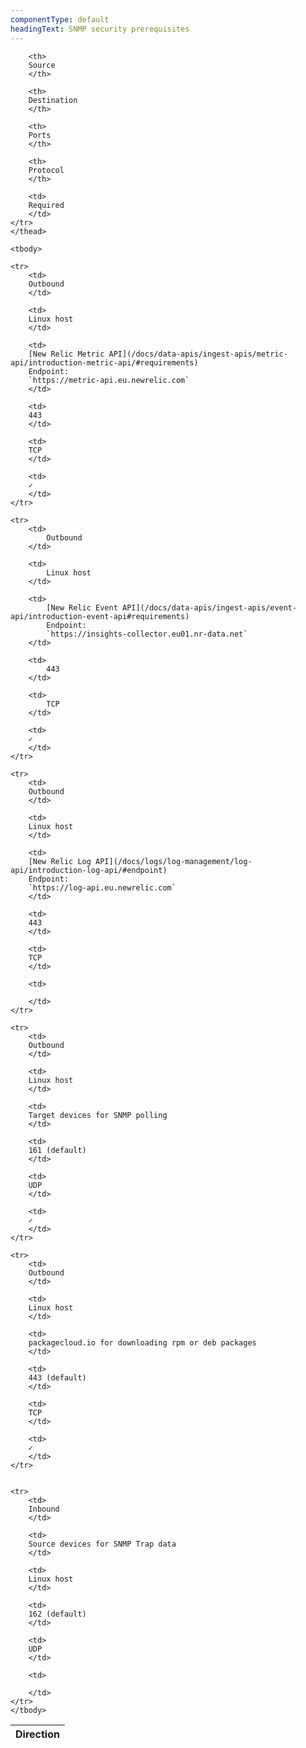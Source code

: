 ```yaml
---
componentType: default
headingText: SNMP security prerequisites
---
```


<table>
    <thead>
    <tr>
        <th style={{ width: '100px' }}>
        Direction
        </th>

        <th>
        Source
        </th>

        <th>
        Destination
        </th>

        <th>
        Ports
        </th>

        <th>
        Protocol
        </th>

        <td>
        Required
        </td>
    </tr>
    </thead>

    <tbody>

    <tr>
        <td>
        Outbound
        </td>

        <td>
        Linux host
        </td>

        <td>
        [New Relic Metric API](/docs/data-apis/ingest-apis/metric-api/introduction-metric-api/#requirements)
        Endpoint:
        `https://metric-api.eu.newrelic.com`
        </td>

        <td>
        443
        </td>

        <td>
        TCP
        </td>

        <td>
        ✓
        </td>
    </tr>

    <tr>
        <td>
            Outbound
        </td>

        <td>
            Linux host
        </td>

        <td>
            [New Relic Event API](/docs/data-apis/ingest-apis/event-api/introduction-event-api#requirements)
            Endpoint:
            `https://insights-collector.eu01.nr-data.net`
        </td>

        <td>
            443
        </td>

        <td>
            TCP
        </td>

        <td>
        ✓
        </td>
    </tr>

    <tr>
        <td>
        Outbound
        </td>

        <td>
        Linux host
        </td>

        <td>
        [New Relic Log API](/docs/logs/log-management/log-api/introduction-log-api/#endpoint)
        Endpoint:
        `https://log-api.eu.newrelic.com`
        </td>

        <td>
        443
        </td>

        <td>
        TCP
        </td>

        <td>
        
        </td>
    </tr>

    <tr>
        <td>
        Outbound
        </td>

        <td>
        Linux host
        </td>

        <td>
        Target devices for SNMP polling
        </td>

        <td>
        161 (default)
        </td>

        <td>
        UDP
        </td>

        <td>
        ✓
        </td>
    </tr>
    
    <tr>
        <td>
        Outbound
        </td>

        <td>
        Linux host
        </td>

        <td>
        packagecloud.io for downloading rpm or deb packages 
        </td>

        <td>
        443 (default)
        </td>

        <td>
        TCP
        </td>

        <td>
        ✓
        </td>
    </tr>
    

    <tr>
        <td>
        Inbound
        </td>

        <td>
        Source devices for SNMP Trap data
        </td>

        <td>
        Linux host
        </td>

        <td>
        162 (default)
        </td>

        <td>
        UDP
        </td>

        <td>
        
        </td>
    </tr>
    </tbody>
</table>
